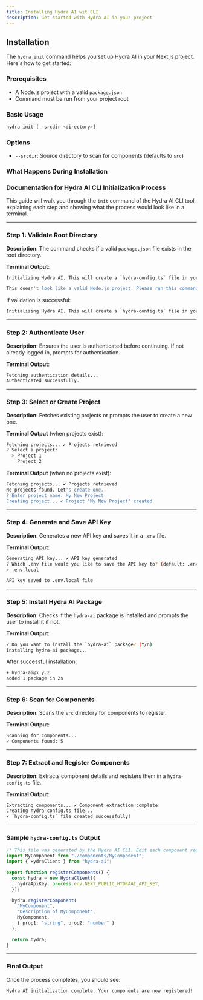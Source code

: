 ```yaml
---
title: Installing Hydra AI wit CLI
description: Get started with Hydra AI in your project
---
```


## Installation

The `hydra init` command helps you set up Hydra AI in your Next.js project. Here's how to get started:

### Prerequisites

- A Node.js project with a valid `package.json`
- Command must be run from your project root

### Basic Usage

```bash
hydra init [--srcdir <directory>]
```

### Options

- `--srcdir`: Source directory to scan for components (defaults to `src`)

### What Happens During Installation

### Documentation for Hydra AI CLI Initialization Process

This guide will walk you through the `init` command of the Hydra AI CLI tool, explaining each step and showing what the process would look like in a terminal.

---

### Step 1: Validate Root Directory

**Description**: The command checks if a valid `package.json` file exists in the root directory.

**Terminal Output**:

```bash
Initializing Hydra AI. This will create a `hydra-config.ts` file in your project, with initial component registrations.

This doesn't look like a valid Node.js project. Please run this command from the root of your project, where the `package.json` file is located.
```

If validation is successful:

```bash
Initializing Hydra AI. This will create a `hydra-config.ts` file in your project, with initial component registrations.
```

---

### Step 2: Authenticate User

**Description**: Ensures the user is authenticated before continuing. If not already logged in, prompts for authentication.

**Terminal Output**:

```bash
Fetching authentication details...
Authenticated successfully.
```

---

### Step 3: Select or Create Project

**Description**: Fetches existing projects or prompts the user to create a new one.

**Terminal Output** (when projects exist):

```bash
Fetching projects... ✔ Projects retrieved
? Select a project:
  > Project 1
    Project 2
```

**Terminal Output** (when no projects exist):

```bash
Fetching projects... ✔ Projects retrieved
No projects found. Let's create one.
? Enter project name: My New Project
Creating project... ✔ Project "My New Project" created
```

---

### Step 4: Generate and Save API Key

**Description**: Generates a new API key and saves it in a `.env` file.

**Terminal Output**:

```bash
Generating API key... ✔ API key generated
? Which .env file would you like to save the API key to? (default: .env.local)
> .env.local

API key saved to .env.local file
```

---

### Step 5: Install Hydra AI Package

**Description**: Checks if the `hydra-ai` package is installed and prompts the user to install it if not.

**Terminal Output**:

```bash
? Do you want to install the `hydra-ai` package? (Y/n)
Installing hydra-ai package...
```

After successful installation:

```bash
+ hydra-ai@x.y.z
added 1 package in 2s
```

---

### Step 6: Scan for Components

**Description**: Scans the `src` directory for components to register.

**Terminal Output**:

```bash
Scanning for components...
✔ Components found: 5
```

---

### Step 7: Extract and Register Components

**Description**: Extracts component details and registers them in a `hydra-config.ts` file.

**Terminal Output**:

```bash
Extracting components... ✔ Component extraction complete
Creating hydra-config.ts file...
✔ `hydra-config.ts` file created successfully!
```

---

### Sample `hydra-config.ts` Output

```typescript
/* This file was generated by the Hydra AI CLI. Edit each component registration as needed. */
import MyComponent from "./components/MyComponent";
import { HydraClient } from "hydra-ai";

export function registerComponents() {
  const hydra = new HydraClient({
    hydraApiKey: process.env.NEXT_PUBLIC_HYDRAAI_API_KEY,
  });

  hydra.registerComponent(
    "MyComponent",
    "Description of MyComponent",
    MyComponent,
    { prop1: "string", prop2: "number" }
  );

  return hydra;
}
```

---

### Final Output

Once the process completes, you should see:

```bash
Hydra AI initialization complete. Your components are now registered!
```

